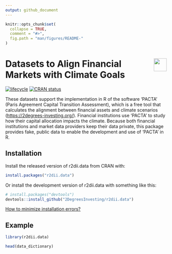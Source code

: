 ```yaml
---
output: github_document 
---
```

<!-- README.md is generated from README.Rmd. Please edit that file -->

```r
knitr::opts_chunk$set(
  collapse = TRUE,
  comment = "#>",
  fig.path = "man/figures/README-"
)
```

# <img src="https://i.imgur.com/3jITMq8.png" align="right" height=40 /> Datasets to Align Financial Markets with Climate Goals

<!-- badges: start -->
[![lifecycle](https://img.shields.io/badge/lifecycle-experimental-orange.svg)](https://www.tidyverse.org/lifecycle/#experimental)
[![CRAN status](https://www.r-pkg.org/badges/version/r2dii.data)](https://CRAN.R-project.org/package=r2dii.data)
<!-- badges: end -->

These datasets support the implementation in R of
the software 'PACTA' (Paris Agreement Capital Transition Assessment),
which is a free tool that calculates the alignment between financial
assets and climate scenarios (<https://2degrees-investing.org/>).
Financial institutions use 'PACTA' to study how their capital
allocation impacts the climate. Because both financial institutions
and market data providers keep their data private, this package
provides fake, public data to enable the development and use of
'PACTA' in R.

## Installation

Install the released version of r2dii.data from CRAN with:

```r
install.packages("r2dii.data")
```

Or install the development version of r2dii.data with something like this:

```r
# install.packages("devtools")
devtools::install_github("2DegreesInvesting/r2dii.data")
```

[How to minimize installation errors?](https://gist.github.com/maurolepore/a0187be9d40aee95a43f20a85f4caed6#installation)

## Example 

```r
library(r2dii.data)

head(data_dictionary)
```



